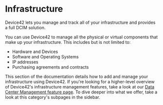 # Infrastructure

Device42 lets you manage and track all of your infrastructure and provides a full DCIM solution.

You can use Device42 to manage all the physical or virtual components that make up your infrastructure. This includes but is not limited to:

* Hardware and Devices
* Software and Operating Systems
* IP addresses
* Purchasing agreements and contracts

This section of the documentation details how to add and manage your infrastructure using Device42. If you're looking for a higher-level overview of Device42's infrastructure management features, take a look at our [Data Center Management feature page](https://www.device42.com/features/data-center-management/). To dive deeper into what we offer, take a look at this category's subpages in the sidebar.


